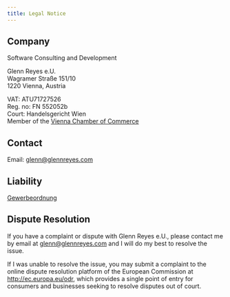 ```yaml
---
title: Legal Notice
---
```


## Company

Software Consulting and Development

Glenn Reyes e.U. <br />
Wagramer Straße 151/10<br />
1220 Vienna, Austria

VAT: ATU71727526<br />
Reg. no: FN 552052b<br />
Court: Handelsgericht Wien<br />
Member of the [Vienna Chamber of Commerce](https://wko.at)

## Contact

Email: glenn@glennreyes.com

## Liability

[Gewerbeordnung](https://ris.bka.gv.at)

## Dispute Resolution

If you have a complaint or dispute with Glenn Reyes e.U., please contact me by email at [glenn@glennreyes.com]() and I will do my best to resolve the issue.

If I was unable to resolve the issue, you may submit a complaint to the online dispute resolution platform of the European Commission at http://ec.europa.eu/odr, which provides a single point of entry for consumers and businesses seeking to resolve disputes out of court.
